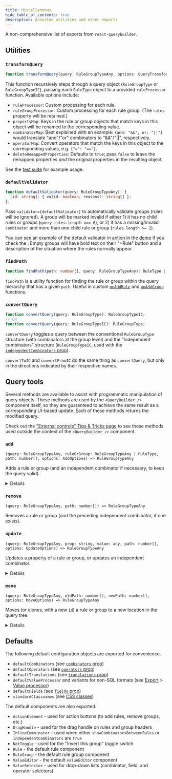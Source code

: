 ```yaml
---
title: Miscellaneous
hide_table_of_contents: true
description: Assorted utilities and other exports
---
```



<TypeScriptAdmonition />

A non-comprehensive list of exports from `react-querybuilder`.

## Utilities

### `transformQuery`

```ts
function transformQuery(query: RuleGroupTypeAny, options: QueryTransformerOptions): any;
```

This function recursively steps through a query object (`RuleGroupType` or `RuleGroupTypeIC`), passing each `RuleType` object to a provided `ruleProcessor` function. Available options include:

- `ruleProcessor`: Custom processing for each rule.
- `ruleGroupProcessor`: Custom processing for each rule group. (The `rules` property will be retained.)
- `propertyMap`: Keys in the rule or group objects that match keys in this object will be renamed to the corresponding value.
- `combinatorMap`: Best explained with an example: `{and: "&&", or: "||"}` would translate "and"/"or" combinators to "&&"/"||", respectively.
- `operatorMap`: Convert operators that match the keys in this object to the corresponding values, e.g. `{"=": "=="}`.
- `deleteRemappedProperties`: Defaults to `true`; pass `false` to leave the remapped properties _and_ the original properties in the resulting object.

See the [test suite](https://github.com/react-querybuilder/react-querybuilder/blob/main/packages/react-querybuilder/src/utils/transformQuery.test.ts) for example usage.

### `defaultValidator`

```ts
function defaultValidator(query: RuleGroupTypeAny): {
  [id: string]: { valid: boolean; reasons?: string[] };
};
```

Pass `validator={defaultValidator}` to automatically validate groups (rules will be ignored). A group will be marked invalid if either 1) it has no child rules or groups (`query.rules.length === 0`), or 2) it has a missing/invalid `combinator` and more than one child rule or group (`rules.length >= 2`).

You can see an example of the default validator in action in the [demo](/demo) if you check the <DemoLink option="validateQuery" text="'Use validation' option" />. Empty groups will have bold text on their "+Rule" button and a description of the situation where the rules normally appear.

### `findPath`

```ts
function findPath(path: number[], query: RuleGroupTypeAny): RuleType | RuleGroupTypeAny;
```

`findPath` is a utility function for finding the rule or group within the query hierarchy that has a given `path`. Useful in custom [`onAddRule`](./querybuilder#onaddrule) and [`onAddGroup`](./querybuilder#onaddgroup) functions.

### `convertQuery`

```ts
function convertQuery(query: RuleGroupType): RuleGroupTypeIC;
// OR
function convertQuery(query: RuleGroupTypeIC): RuleGroupType;
```

`convertQuery` toggles a query between the conventional `RuleGroupType` structure (with combinators at the group level) and the "independent combinators" structure (`RuleGroupTypeIC`, used with the [`independentCombinators` prop](./querybuilder#independentcombinators)).

`convertToIC` and `convertFromIC` do the same thing as `convertQuery`, but only in the directions indicated by their respective names.

## Query tools

Several methods are available to assist with programmatic manipulation of query objects. These methods are used by the `<QueryBuilder />` component itself, so they are guaranteed to achieve the same result as a corresponding UI-based update. Each of these methods returns the modified query.

Check out the ["External controls" Tips & Tricks page](../tips/external-controls) to see these methods used outside the context of the `<QueryBuilder />` component.

### `add`

`(query: RuleGroupTypeAny, ruleOrGroup: RuleGroupTypeAny | RuleType, path: number[], options: AddOptions) => RuleGroupTypeAny`

Adds a rule or group (and an independent combinator if necessary, to keep the query valid).

<Details summary="AddOptions">

```ts
interface AddOptions {
  /** Only applicable for `RuleGroupTypeIC`. Default is `defaultCombinators`. */
  combinators?: OptionList;
}
```

</Details>

### `remove`

`(query: RuleGroupTypeAny, path: number[]) => RuleGroupTypeAny`

Removes a rule or group (and the preceding independent combinator, if one exists).

### `update`

`(query: RuleGroupTypeAny, prop: string, value: any, path: number[], options: UpdateOptions) => RuleGroupTypeAny`

Updates a property of a rule or group, or updates an independent combinator.

<Details summary="UpdateOptions">

```ts
interface UpdateOptions {
  /** Resets `operator` and `value` when `field` changes. Default is `true`. */
  resetOnFieldChange?: boolean;
  /** Resets `value` when `operator` changes. Default is `false`. */
  resetOnOperatorChange?: boolean;
  /** Determines the default operator name for a given field. */
  getRuleDefaultOperator?: (field: string) => string;
  /** Determines the valid value sources for a given field and operator. */
  getValueSources?: (field: string, operator: string) => ValueSources;
  /** Used when the `value` property is reset (see `resetOn*Change` options). */
  getRuleDefaultValue?: (rule: RuleType) => any;
}
```

</Details>

### `move`

`(query: RuleGroupTypeAny, oldPath: number[], newPath: number[], options: MoveOptions) => RuleGroupTypeAny`

Moves (or clones, with a new `id`) a rule or group to a new location in the query tree.

<Details summary="MoveOptions">

```ts
interface MoveOptions {
  /** Copy the source rule/group instead of move. Default is `false`. */
  clone?: boolean;
  /** Only applicable for `RuleGroupTypeIC`. Default is `defaultCombinators`. */
  combinators?: OptionList;
}
```

</Details>

## Defaults

The following default configuration objects are exported for convenience.

- `defaultCombinators` (see [`combinators` prop](./querybuilder#combinators))
- `defaultOperators` (see [`operators` prop](./querybuilder#operators))
- `defaultTranslations` (see [`translations` prop](./querybuilder#translations))
- `defaultValueProcessor` and variants for non-SQL formats (see [Export](./export) > [Value processor](./export#value-processor))
- `defaultFields` (see [`fields` prop](./querybuilder#fields))
- `standardClassnames` (see [CSS classes](./classnames))

The default components are also exported:

- `ActionElement` - used for action buttons (to add rules, remove groups, etc.)
- `DragHandle` - used for the drag handle on rules and group headers
- `InlineCombinator` - used when either `showCombinatorsBetweenRules` or `independentCombinators` are `true`
- `NotToggle` - used for the "Invert this group" toggle switch
- `Rule` - the default rule component
- `RuleGroup` - the default rule group component
- `ValueEditor` - the default `valueEditor` component
- `ValueSelector` - used for drop-down lists (combinator, field, and operator selectors)
